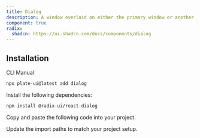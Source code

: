 ```yaml
---
title: Dialog
description: A window overlaid on either the primary window or another dialog window, rendering the content underneath inert.
component: true
radix:
  shadcn: https://ui.shadcn.com/docs/components/dialog
---
```


## Installation

<Tabs defaultValue="cli">

<TabsList>
<TabsTrigger value="cli">CLI</TabsTrigger>
<TabsTrigger value="manual">Manual</TabsTrigger>
</TabsList>
<TabsContent value="cli">

```bash
npx plate-ui@latest add dialog
```

</TabsContent>

<TabsContent value="manual">

<Steps>

<Step>

Install the following dependencies:

```bash
npm install @radix-ui/react-dialog
```

</Step>

<Step>

Copy and paste the following code into your project.

</Step>

<ComponentSource name="dialog" />

<Step>

Update the import paths to match your project setup.

</Step>

</Steps>

</TabsContent>

</Tabs>
